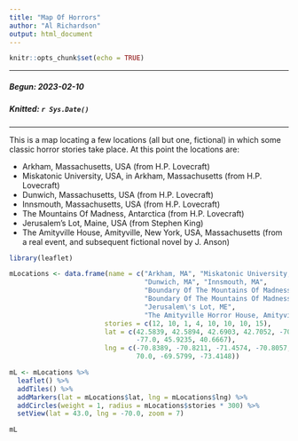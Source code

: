 ```yaml
---
title: "Map Of Horrors"
author: "Al Richardson"
output: html_document
---
```


```r
knitr::opts_chunk$set(echo = TRUE)
```
<hr/>
##### Begun: 2023-02-10
##### Knitted: `r Sys.Date()`
<hr/>
This is a map locating a few locations (all but one, fictional) in which some classic horror stories take place. At this point the locations are:

* Arkham, Massachusetts, USA (from H.P. Lovecraft)
* Miskatonic University, USA, in Arkham, Massachusetts (from H.P. Lovecraft)
* Dunwich, Massachusetts, USA (from H.P. Lovecraft)
* Innsmouth, Massachusetts, USA (from H.P. Lovecraft)
* The Mountains Of Madness, Antarctica (from H.P. Lovecraft)
* Jerusalem's Lot, Maine, USA (from Stephen King)
* The Amityville House, Amityville, New York, USA, Massachusetts (from a real event, and subsequent fictional novel by J. Anson)

```r
library(leaflet)

mLocations <- data.frame(name = c("Arkham, MA", "Miskatonic University, Arkham, MA", 
                                  "Dunwich, MA", "Innsmouth, MA", 
                                  "Boundary Of The Mountains Of Madness",
                                  "Boundary Of The Mountains Of Madness",
                                  "Jerusalem\'s Lot, ME", 
                                  "The Amityville Horror House, Amityville, NY"),
                        stories = c(12, 10, 1, 4, 10, 10, 10, 15),
                        lat = c(42.5839, 42.5894, 42.6903, 42.7052, -70.0, 
                                -77.0, 45.9235, 40.6667),
                        lng = c(-70.8389, -70.8211, -71.4574, -70.8057, 100.0, 
                                70.0, -69.5799, -73.4148))

mL <- mLocations %>% 
  leaflet() %>% 
  addTiles() %>%
  addMarkers(lat = mLocations$lat, lng = mLocations$lng) %>%
  addCircles(weight = 1, radius = mLocations$stories * 300) %>% 
  setView(lat = 43.0, lng = -70.0, zoom = 7)

mL

```
